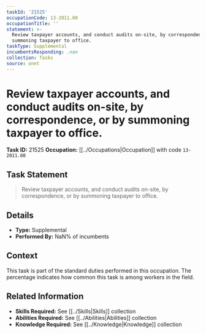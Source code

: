```yaml
---
taskId: '21525'
occupationCode: 13-2011.00
occupationTitle: ''
statement: >-
  Review taxpayer accounts, and conduct audits on-site, by correspondence, or by
  summoning taxpayer to office.
taskType: Supplemental
incumbentsResponding: .nan
collection: Tasks
source: onet
---
```

# Review taxpayer accounts, and conduct audits on-site, by correspondence, or by summoning taxpayer to office.

**Task ID:** 21525
**Occupation:** [[../Occupations|Occupation]] with code `13-2011.00`

## Task Statement

> Review taxpayer accounts, and conduct audits on-site, by correspondence, or by summoning taxpayer to office.

## Details

- **Type:** Supplemental
- **Performed By:** NaN% of incumbents

## Context

This task is part of the standard duties performed in this occupation. The percentage indicates how common this task is among workers in the field.

## Related Information

- **Skills Required:** See [[../Skills|Skills]] collection
- **Abilities Required:** See [[../Abilities|Abilities]] collection
- **Knowledge Required:** See [[../Knowledge|Knowledge]] collection
